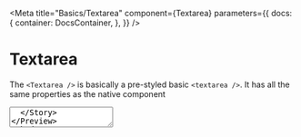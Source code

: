 
<Meta
  title="Basics/Textarea"
  component={Textarea}
  parameters={{
    docs: {
      container: DocsContainer,
    },
  }}
/>

# Textarea

The `<Textarea />` is basically a pre-styled basic `<textarea />`. It has all the same properties as the native component

<Preview>
  <Story name="textarea">
    <Textarea />
  </Story>
</Preview>
